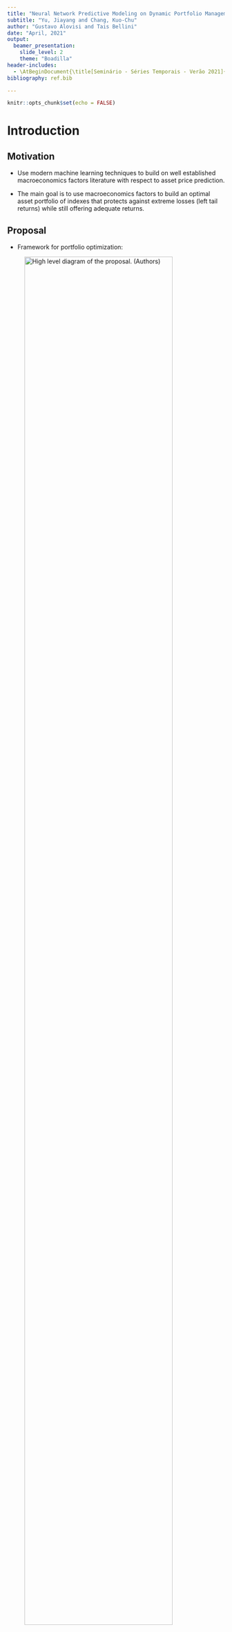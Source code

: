 ```yaml
---
title: "Neural Network Predictive Modeling on Dynamic Portfolio Management"
subtitle: "Yu, Jiayang and Chang, Kuo-Chu"
author: "Gustavo Alovisi and Tais Bellini"
date: "April, 2021"
output: 
  beamer_presentation:
    slide_level: 2
    theme: "Boadilla"
header-includes:
  - \AtBeginDocument{\title[Seminário - Séries Temporais - Verão 2021]{Neural Network Predictive Modeling on Dynamic Portfolio Management}}
bibliography: ref.bib

---
```


```r
knitr::opts_chunk$set(echo = FALSE)
```

# Introduction

## Motivation

- Use modern machine learning techniques to build on well established macroeconomics factors literature with respect to asset price prediction.

- The main goal is to use macroeconomics factors to build an optimal asset portfolio of indexes that protects against extreme losses (left tail returns) while still offering adequate returns.

## Proposal

- Framework for portfolio optimization:

![High level diagram of the proposal. (Authors)](img/ProposalSeminario.png){width=90%}


# Fundamentals

## GARCH(1,1) model 

- In order to model each univariate macroeconomic factor volatility, a GARCH(1,1) model is proposed. 

- Volatility is modeled using a GARCH(1,1) because the majority of financial assets share common 'stylized facts':
  - Heavy Tails: the distribution of returns usually shows heavier tails than Normal or t distribution: extreme losses or gains aren't that rare. 
  - Gain/Loss Asymmetry: large downturn in assets prices do not necessarily reflect equally large upturns. 
  - Volatility Clustering: high volatility events tends to cluster over time. Economic crisis. 
- Thus, using simple asset's standard deviation as a risk measure can be problematic.

## GARCH(1,1) model (2)

Let $R_t$ be the return of an macroeconomic factor at time $t$. It can be modelled as $R_t = \mu + \epsilon_t$, where $\mu$ is the average of the returns. 
A GARCH(1,1) model can be described as: 
\begin{equation}
\begin{aligned}
\epsilon_t = \sigma_tz_t \\
\sigma_{t}^{2} = \omega  + \alpha_{1}\epsilon_{t-1}^{2} + \beta_{1}\sigma_{t-1}^{2}
\end{aligned}
\end{equation}


## Pair Copula and Dependence Modeling

- GARCH(1,1) model is able to capture univariate volatility. However, it is well known that dependence between financial assets exist.
- During crisis, financial assets exhibits different dependence structures with respect to normal or bullish market conditions: they tend to have a very correlated loss dynamic. 
- Copula-GARCH models are able to capture the multivariate assets dependence while multivariate probability function estimation is not needed or desired. 

## More about copula

- The main advantage of using copulas is that it allows separating the marginal assets distribution (here modeled using GARCH) from the dependence structure. Then, different dependence behaviors can be captured by different copula functions. 

\begin{theorem}
Let $F$ be an n-dimensional distribution function with margins $F_1,...F_n$. Then there exists an n-copula $C$ such that for all $y \in R^n$, \begin{equation}
F(y_1,...,y_n) = C(F_1(y_1),...,F_n(y_n)).
\end{equation} Furthermore, if $F_1,...F_n$ are continuous, then $C$ is unique.
\end{theorem}

## More about copula
\begin{corollary}
Let $f$ be the multivariate probability density function the probability distribution $F$ and $f_1,...,f_n$ the univariate probability density functions of the margins $F_1,...,F_n$. The copulas density function of an n-copula $C$ is the function c: $U[0,1]^n \mapsto [0,\infty)$ such that \begin{equation}
      c(u_1,...,u_n)= \frac{\partial^n C(u_1,...,u_n)}{\partial u_1,...,\partial u_n} =                \frac{f(y_1,...,y_n)}{\prod^{n}_{i=1}f_i(y_i)}.
\end{equation}
\end{corollary}

## How this all connects

Using theorems above, the conditional joint distribution can be decomposed, given previous information set, into conditional marginal distributions and conditional copulas. For $t \in (1,...,T)$ let $Y_t|I_{t-1} \sim F(.|I_{t-1})$ and $Y_{i,t}|I_{t-1} \sim F_i(.|I_{t-1})$, then \begin{equation}
F(y|I_{t-1}) = C(F_1(y_1|I_{t-1}),..., F_n(y_n|I_{t-1})|I_{t-1})
\end{equation}

Then, from the GARCH(1,1) model, we incorporate equation (VER) to the multivariate copula and the white-noise term ${z_t}$ can be derived from the copula structure: \begin{equation}
z_t|I_{t-1} \sim F_{z,t} = C_t(F_{1,t}, ... , F_{n,t}) \end{equation} where $z_t$ can then be estimated from \begin{equation}
\frac{R_t - \mu}{\sigma_t|I_{t-1}} \end{equation}

## Pair Copula (PCC)

- Different copula functions captures different kinds of dependence. 
- t-copula is symmetrical and captures both upper and lower tail dependence. Clayton copula captures lower tail, etc. 
- Computation requirements to estimate multivariate copula parameters increases with dimension of time-series. 
- However, multivariate joint density can be written as a product of pair copula on different conditional distributions.
- Copula parameters are then estimated with log-likelihood optimization along de layers of pair copula trees. 
- Final PCC model is the one that optimizes AIC. 

## Algorithm for the simulation of macroeconomic time series 

- 1: Fit the error term of monthly log-percentage change minus it's average for each macroeconomic variable into the GARCH(1,1) process 

## Neural Networks

- The advantage of using deep neural networks for financial forecasting, as opposed to linear models such as ARIMA, is that they can approximate the relationship between input data and predicted outputs, even in highly complex and correlated scenarios. 

- Most of the studies with neural network use the historical data of the financial assets to explore the hidden relationship between them.

## The Economic Factor-Based Predictive Model (EFPM) {.allowframebreaks}

- This proposal uses neural networks to explore the relationships between macroeconomic factors and financial assets returns.

- A feedforward neural network with one hidden layer and one output layer that takes the simulation of 11 major macroeconomic factors as input and produces the return of 6 vehicle investment assets.
 
- The network maps the input to the output using the function below, where $\phi$ is the sigmoid function $\left(\frac{e^x}{1+e^x}\right)$ and $\alpha$ is a bias term:


$$\hat{y_i} = \phi_{output}\left(\alpha_1 + \sum_{k \rightarrow output}{w_{k,output}\phi\left(\alpha_k+\sum_{j \rightarrow k}w_{jk}x_{ij}\right)}\right)$$

- Find the optimal weights $w_{k,output}$ and $w_{jk}$ minimizing the SSE using gradient descent to iteractively update $w_{jk} \rightarrow w_{jk} - \eta\frac{\partial SSE}{\partial w_{jk}}$ where $\eta$ is the learning rate that controls the size of the step. 

![Sample of trained neural network. @Yu2020](img/neural_network.png){width=80%}

## Mean CVaR

- Traditional portfolio optimization follows Markowitz mean-variance model. 
- As mentioned earlier, there's a need to model lower tail risk. New risk measures introduced. 
- VaR (Value at Risk): VaR is defined as $VaR_{\beta}(w) = min(l \in R: \psi(w,l) \ge \beta)$. It can be interpreted as the loss at the $\beta$ percentile. However, VaR has some limitations (not coherent, difficult to apply in a portfolio optimization problem). 
- CVaR (Conditional Value at Risk): CVaR is defined as \begin{equation} CVaR_\beta(w) = \frac{1}{1-\beta}\int_{f(w,y)\ge VaR_{\beta(w)}}f(w,y)p(y)dy, \end{equation} where $y$ represents returns with density $p(y)$ and $f(w,y)$ is a loss function. It can be interpreted as the mean loss from VaR to $-\infty$. 
- CVaR is a coherent risk measure and the optimization w.r.t to a portfolio is well defined and easier to be done. 

## Mean-CVaR portfolio optimization

- An easier discretized version function can be used to calculate $CVaR_\beta$ approximating the integral above:
\begin{equation}
F_\beta(w,l) = l + \frac{1}{q(1+\beta)}\sum^{q}_{k = 1}[f(w, y_k)-l]^{+}.\end{equation} Minimizing CVaR is thus the equivalent of minimizing $F_\beta(w,l)$. 

## Optmization Problem
The final mean-CVaR portfolio optimization is then defined as: 
\begin{equation}
\begin{aligned}
\min_{w \in W} F_\beta(w,l) = l + \frac{1}{q(1+\beta)}\sum^{q}_{k = 1}S_k \\
s.t. S_k \ge f(w, y_k) - l = -w^Ty_k - l \\
S_k \ge 0\\
\sum^{N}_{i=1}w_i = 1\\
w^Ty \ge \mu_0\\
\end{aligned}
\end{equation} where $S_k$ is an auxiliary term to approximate $[f(w,y_k)-l]^+$ so that the optimization can be solved as a Linear Programming problem (using Simplex or Interior Point).

# Methodology

## Neural Net-Based Pair Copula GARCH Portfolio Optimization Framework

![Process workflow diagram. @Yu2020](img/workflow.png){width=70%}

## Data Collection {.allowframebreaks}

- six Vanguard index mutual funds

Table: Investment Instruments. @Yu2020

  Security Name                         Security Symbol
-----------------                   ----------------------
 Vanguard 500 Index                          VFINX
 Vanguard Small Cap Index                    NAESX
 Vanguard Total Intl Stock Index             VGTSX
 Vanguard Emerging Mkts Stock Index          VEIEX
 Vanguard Total Bond Market Index            VBMFX
 Vanguard Real Estate Index                  VGSLX

- 11 macroeconomic factors

![Table of macroeconomic factors. @Yu2020](img/macroeconomic_variables.png){width=90%}

## Training

- Training period of 60-month interval to get the optimal weight and test out-of-sample data for the following month. Training and testing repeated starting on January 2002 until all data points in sample are evaluated.
- Min–max normalization method on both the monthly log returns of the index funds and the monthly log-percentage change of the macroeconomic variables to accelerate gradient descent algorithm. Data set also normalized.
- 60-month data set split into one training set of 54 data points to form the model, and the remaining 6-month data that is used to tune the hyperparameter, such as number of neurons in the hidden layer. 
- Mean squared error (MSE) of predicted output minimized to select the best network structure.

## Simulation 

- Use the 5000 simulated log-percentage change of economic variables generated by the pair copula-GARCH(1,1) method as input for the neural network model and get the 5000 simulated log-percentage returns of investment assets.
- use the simulated return series for investment assets as input for the Mean-CVar optimization an get the optimal weights of the portfolio for the next month.
   - confidence level ($\beta$): 99%
   - expected return parameter ($\mu_0$): minimum of 10% of annualized return and average return of past 60 months of assets
- Portfolio performance for the one-month period is recorded, and the process is repeated the next month using the previous 60 months data again. The rolling out-of-sample test stops when there is no further data available to compute portfolio performance using the optimal weights. (need to rewrite)

## Benchmarking

- The proposed strategy is compared to 3 methods:
   - Equally weighted (EW): index funds in the portfolio are simply allocated equally and rebalanced to equal weights each month.
   - Historical return-based (HRB): historical returns of the index funds are computed directly as inputs to the Mean-CVaR framework (no simulation).
   - Direct simulation (DS): monthly returns of the index funds are simulated by applying historical data into the pair copula-GARCH framework without utilizing the neural network framework and information from economic variables.

# Results

## References {.allowframebreaks}
